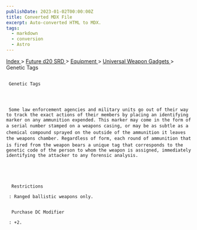 ```yaml
---
publishDate: 2023-01-02T00:00:00Z
title: Converted MDX File
excerpt: Auto-converted HTML to MDX.
tags:
  - markdown
  - conversion
  - Astro
---
```







[
      Index
     ](-index)
     >
     [
      Future d20 SRD
     ](future-d20-srd-index)
     >
     [
      Equipment
     ](future-d20-srd-equipment-index)
     >
     [
      Universal Weapon Gadgets
     ](future-d20-srd-equipment-gadgets-universal-weapons-index)
     > Genetic Tags
    





## 
     Genetic Tags
    



     Some law enforcement agencies and military units go out of their way to track the exact actions of their members by placing an identifying marker on any ammunition expended. This marker may come in the form of a serial number stamped on a weapons casing, or may be as subtle as a chemical compound sprayed on the outside of the ammunition it leaves the weapons chamber. Regardless of form, each round of ammunition that is fired from the weapon bears a unique tag that corresponds to the genetic code of the person to whom the weapon is assigned, immediately identifying the attacker to any forensic analysis.
    




      Restrictions
     
     : Ranged ballistic weapons only.
     

      Purchase DC Modifier
     
     : +2.
    





